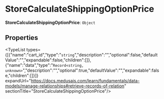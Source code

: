 
# StoreCalculateShippingOptionPrice

 **StoreCalculateShippingOptionPrice**: `Object`

## Properties

<TypeList types={[{"name":"cart_id","type":"`string`","description":"","optional":false,"defaultValue":"","expandable":false,"children":[]},{"name":"data","type":"`Record<string, unknown>`","description":"","optional":true,"defaultValue":"","expandable":false,"children":[]}]} expandUrl="https://docs.medusajs.com/learn/fundamentals/data-models/manage-relationships#retrieve-records-of-relation" sectionTitle="StoreCalculateShippingOptionPrice"/>
